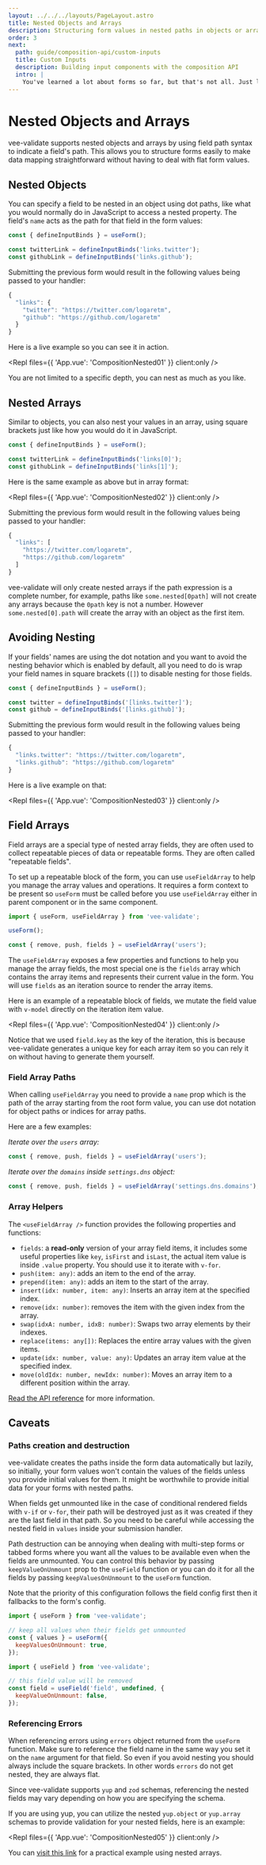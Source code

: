```yaml
---
layout: ../../../layouts/PageLayout.astro
title: Nested Objects and Arrays
description: Structuring form values in nested paths in objects or arrays
order: 3
next:
  path: guide/composition-api/custom-inputs
  title: Custom Inputs
  description: Building input components with the composition API
  intro: |
    You've learned a lot about forms so far, but that's not all. Just like how vee-validate makes it easy to build forms, it also offers tools to help you build custom input components with the composition API. Enter `useField()`.
---
```



# Nested Objects and Arrays

vee-validate supports nested objects and arrays by using field path syntax to indicate a field's path. This allows you to structure forms easily to make data mapping straightforward without having to deal with flat form values.

## Nested Objects

You can specify a field to be nested in an object using dot paths, like what you would normally do in JavaScript to access a nested property. The field's `name` acts as the path for that field in the form values:

```js
const { defineInputBinds } = useForm();

const twitterLink = defineInputBinds('links.twitter');
const githubLink = defineInputBinds('links.github');
```

Submitting the previous form would result in the following values being passed to your handler:

```js
{
  "links": {
    "twitter": "https://twitter.com/logaretm",
    "github": "https://github.com/logaretm"
  }
}
```

Here is a live example so you can see it in action.

<Repl files={{ 'App.vue': 'CompositionNested01' }} client:only />

You are not limited to a specific depth, you can nest as much as you like.

## Nested Arrays

Similar to objects, you can also nest your values in an array, using square brackets just like how you would do it in JavaScript.

```js
const { defineInputBinds } = useForm();

const twitterLink = defineInputBinds('links[0]');
const githubLink = defineInputBinds('links[1]');
```

Here is the same example as above but in array format:

<Repl files={{ 'App.vue': 'CompositionNested02' }} client:only />

Submitting the previous form would result in the following values being passed to your handler:

```js
{
  "links": [
    "https://twitter.com/logaretm",
    "https://github.com/logaretm"
  ]
}
```

<DocTip type="warn">

vee-validate will only create nested arrays if the path expression is a complete number, for example, paths like `some.nested[0path]` will not create any arrays because the `0path` key is not a number. However `some.nested[0].path` will create the array with an object as the first item.

</DocTip>

## Avoiding Nesting

If your fields' names are using the dot notation and you want to avoid the nesting behavior which is enabled by default, all you need to do is wrap your field names in square brackets (`[]`) to disable nesting for those fields.

```js
const { defineInputBinds } = useForm();

const twitter = defineInputBinds('[links.twitter]');
const github = defineInputBinds('[links.github]');
```

Submitting the previous form would result in the following values being passed to your handler:

```js
{
  "links.twitter": "https://twitter.com/logaretm",
  "links.github": "https://github.com/logaretm"
}
```

Here is a live example on that:

<Repl files={{ 'App.vue': 'CompositionNested03' }} client:only />

## Field Arrays

Field arrays are a special type of nested array fields, they are often used to collect repeatable pieces of data or repeatable forms. They are often called "repeatable fields".

To set up a repeatable block of the form, you can use `useFieldArray` to help you manage the array values and operations. It requires a form context to be present so `useForm` must be called before you use `useFieldArray` either in parent component or in the same component.

```js
import { useForm, useFieldArray } from 'vee-validate';

useForm();

const { remove, push, fields } = useFieldArray('users');
```

The `useFieldArray` exposes a few properties and functions to help you manage the array fields, the most special one is the `fields` array which contains the array items and represents their current value in the form. You will use `fields` as an iteration source to render the array items.

Here is an example of a repeatable block of fields, we mutate the field value with `v-model` directly on the iteration item value.

<Repl files={{ 'App.vue': 'CompositionNested04' }} client:only />

Notice that we used `field.key` as the key of the iteration, this is because vee-validate generates a unique key for each array item so you can rely it on without having to generate them yourself.

### Field Array Paths

When calling `useFieldArray` you need to provide a `name` prop which is the path of the array starting from the root form value, you can use dot notation for object paths or indices for array paths.

Here are a few examples:

_*Iterate over the `users` array:*_

```js
const { remove, push, fields } = useFieldArray('users');
```

_*Iterate over the `domains` inside `settings.dns` object:*_

```js
const { remove, push, fields } = useFieldArray('settings.dns.domains');
```

### Array Helpers

The `<useFieldArray />` function provides the following properties and functions:

- `fields`: a **read-only** version of your array field items, it includes some useful properties like `key`, `isFirst` and `isLast`, the actual item value is inside `.value` property. You should use it to iterate with `v-for`.
- `push(item: any)`: adds an item to the end of the array.
- `prepend(item: any)`: adds an item to the start of the array.
- `insert(idx: number, item: any)`: Inserts an array item at the specified index.
- `remove(idx: number)`: removes the item with the given index from the array.
- `swap(idxA: number, idxB: number)`: Swaps two array elements by their indexes.
- `replace(items: any[])`: Replaces the entire array values with the given items.
- `update(idx: number, value: any)`: Updates an array item value at the specified index.
- `move(oldIdx: number, newIdx: number)`: Moves an array item to a different position within the array.

[Read the API reference](/api/use-field-array) for more information.

## Caveats

### Paths creation and destruction

vee-validate creates the paths inside the form data automatically but lazily, so initially, your form values won't contain the values of the fields unless you provide initial values for them. It might be worthwhile to provide initial data for your forms with nested paths.

When fields get unmounted like in the case of conditional rendered fields with `v-if` or `v-for`, their path will be destroyed just as it was created if they are the last field in that path. So you need to be careful while accessing the nested field in `values` inside your submission handler.

Path destruction can be annoying when dealing with multi-step forms or tabbed forms where you want all the values to be available even when the fields are unmounted. You can control this behavior by passing `keepValueOnUnmount` prop to the `useField` function or you can do it for all the fields by passing `keepValuesOnUnmount` to the `useForm` function.

Note that the priority of this configuration follows the field config first then it fallbacks to the form's config.

```js
import { useForm } from 'vee-validate';

// keep all values when their fields get unmounted
const { values } = useForm({
  keepValuesOnUnmount: true,
});
```

```js
import { useField } from 'vee-validate';

// this field value will be removed
const field = useField('field', undefined, {
  keepValueOnUnmount: false,
});
```

### Referencing Errors

When referencing errors using `errors` object returned from the `useForm` function. Make sure to reference the field name in the same way you set it on the `name` argument for that field. So even if you avoid nesting you should always include the square brackets. In other words `errors` do not get nested, they are always flat.

Since vee-validate supports `yup` and `zod` schemas, referencing the nested fields may vary depending on how you are specifying the schema.

If you are using yup, you can utilize the nested `yup.object` or `yup.array` schemas to provide validation for your nested fields, here is an example:

<Repl files={{ 'App.vue': 'CompositionNested05' }} client:only />

You can [visit this link](/examples/array-fields) for a practical example using nested arrays.
